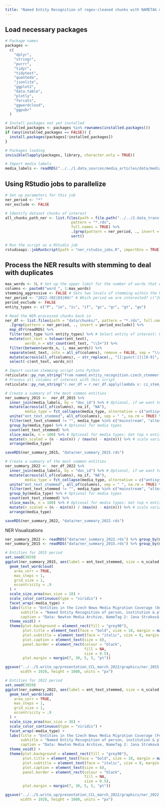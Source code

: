 ```yaml
---
title: "Named Entity Recognition of regex-cleaned chunks with NAMETAG model (via API)"
---
```


## Load necessary packages
```r
# Package names
packages <-
  c(
    "dplyr",
    "stringr",
    "purrr",
    "tidyr",
    "tidytext",
    "quanteda",
    "jsonlite",
    "ggplot2",
    "data.table",
    "plotly",
    "forcats",
    "ggwordcloud",
    "ggpubr"
  )

# Install packages not yet installed
installed_packages <- packages %in% rownames(installed.packages())
if (any(installed_packages == FALSE)) {
  install.packages(packages[!installed_packages])
}

# Packages loading
invisible(lapply(packages, library, character.only = TRUE))

# Import media labels
media_labels <- readRDS("../../1.data_sources/media_articles/data/media_type_labels/all_media_labels_with_doc_id.rds")

```

## Using RStudio jobs to parallelize 
```r
# Set up parameters for this job
ner_period <- "*"
ner_exclude <- FALSE

# Identify dataset chunks of interest
all_chunks_path_ner <- list.files(path = file.path("../../2.data_transformations", "media_articles", "data", "regex_processed", "chunks"),
                              pattern = "*.rds",
                              full.names = TRUE) %>%
                              .[grep(pattern = ner_period, ., invert = ner_exclude)] %>%
                              sort()

# Run the script as a RStudio job
rstudioapi::jobRunScript(path = "ner_rstudio_jobs.R", importEnv = TRUE)
```

## Process the NER results with stemming to deal with duplicates
```r
max_words <- 5L # Set up the upper limit for the number of words that entity can consist of
columns <- paste0("word_", 1:max_words)
stemming_aggressive <- FALSE # Sets two levels of stemming within the Python script
ner_period <- "2022-(02|03|04)" # Which period we are interested? c("2015-(10|11|12)", "2022-(02|03|04)")
period_exclude <- FALSE
entity_types <- c("P", "io", "ic", "if", "gc", "gr", "gt", "gu")

# Read the NER-processed chunks back in
ner_df <- list.files(path = "data/chunks/", pattern = "*.rds", full.names = TRUE) %>%
  .[grep(pattern = ner_period, ., invert = period_exclude)] %>%
  map_dfr(readRDS) %>%
  filter(ent_type %in% entity_types) %>% # Select entity of interest: https://ufal.mff.cuni.cz/~strakova/cnec2.0/ne-type-hierarchy.pdf
  mutate(ent_text = tolower(ent_text),
         words_n = str_count(ent_text, "\\S+")) %>%
  filter(between(words_n, 1, max_words)) %>%
  separate(ent_text, into = all_of(columns), remove = FALSE, sep = "\\s", extra = "drop", fill = "right") %>%
  mutate(across(all_of(columns), ~ str_replace(., "[[:punct:]]|[0-9]", NA_character_))) %>% # Optional: replace punctuation and digits with NA
  select(-c(ent_text, words_n))

# Import custom stemming script into Python
reticulate::py_run_string("from named_entity_recognition.czech_stemmer import cz_stem_list")
# Process all columns of interest with this script
reticulate::py_run_string("r.ner_df = r.ner_df.apply(lambda x: cz_stem_list(x, r.stemming_aggressive) if x.name in r.columns else x)")

# Create a summary of the most common entities
ner_summary_2015 <-  ner_df_2015 %>%
  inner_join(media_labels, by = "doc_id") %>% # Optional, if we want to summarize based on media types
  mutate(across(all_of(columns), na_if, "NA"),
         media_type = fct_collapse(media_type, alternative = c("antisystem", "political_tabloid"))) %>%
  unite("ent_text_stemmed", all_of(columns), sep = " ", na.rm = TRUE) %>%
  filter(ent_text_stemmed != "", media_type %in% c("mainstream", "alternative")) %>%
  group_by(media_type) %>% # Optional for media types
  count(ent_text_stemmed) %>%
  slice_max(n, n = 100) %>% # Optional for media types: Get top n entities per media type
  mutate(n_scaled = (n - min(n)) / (max(n) - min(n))) %>% # scale variables to get values between 0,1
  arrange(media_type)

saveRDS(ner_summary_2015, "data/ner_summary_2015.rds")

# Create a summary of the most common entities
ner_summary_2022 <-  ner_df_2022 %>%
  inner_join(media_labels, by = "doc_id") %>% # Optional, if we want to summarize based on media types
  mutate(across(all_of(columns), na_if, "NA"),
         media_type = fct_collapse(media_type, alternative = c("antisystem", "political_tabloid"))) %>%
  unite("ent_text_stemmed", all_of(columns), sep = " ", na.rm = TRUE) %>%
  filter(ent_text_stemmed != "", media_type %in% c("mainstream", "alternative")) %>%
  group_by(media_type) %>% # Optional for media types
  count(ent_text_stemmed) %>%
  slice_max(n, n = 100) %>% # Optional for media types: Get top n entities per media type
  mutate(n_scaled = (n - min(n)) / (max(n) - min(n))) %>% # scale variables to get values between 0,1
  arrange(media_type)

saveRDS(ner_summary_2022, "data/ner_summary_2022.rds")

```

NER Visualizations
```r
ner_summary_2022 <- readRDS("data/ner_summary_2022.rds") %>% group_by(media_type) %>% slice_max(n_scaled, n = 50) %>% ungroup()
ner_summary_2015 <- readRDS("data/ner_summary_2015.rds") %>% group_by(media_type) %>% slice_max(n_scaled, n = 50) %>% ungroup()

# Entities for 2015 period
set.seed(3859)
ggplot(ner_summary_2015, aes(label = ent_text_stemmed, size = n_scaled, color = n_scaled)) +
  geom_text_wordcloud(
    area_corr = TRUE,
    max_steps = 1,
    grid_size = 1,
    eccentricity = .9
  ) +
  scale_size_area(max_size = 18) +
  scale_color_continuous(type = "viridis") +
  facet_wrap(~media_type) +
  labs(title = "Entities in the Czech News Media Migration Coverage (October-December 2015)",
       subtitle = "Named Entity Recognition of person, institution & place entities. Split by media type, top 50, stemmed.",
       caption = "Data: Newton Media Archive, NameTag 2: Jana Straková, Milan Straka & Jan Hajič (2019), Czech stemmer: Jacques Savoy (2005)") +
  theme_void() +
  theme(plot.background = element_rect(fill = "grey90"),
        plot.title = element_text(face = "bold", size = 10, margin = margin(0, 0, 3, 0)),
        plot.subtitle = element_text(face = "italic", size = 8, margin = margin(0, 0, 10, 0)),
        plot.caption = element_text(size = 6),
        panel.border = element_rect(colour = "black",
                                    fill = NA,
                                    size = 0.5),
        plot.margin = margin(7, 30, 5, 5, "pt"))

ggsave("../../5.write_up/presentation_CCL_march_2022/graphics/ner_2015.png", device = "png",
       width = 1920, height = 1080, units = "px")

# Entities for 2022 period
set.seed(3859)
ggplot(ner_summary_2022, aes(label = ent_text_stemmed, size = n_scaled, color = n_scaled)) +
  geom_text_wordcloud(
    area_corr = TRUE,
    max_steps = 1,
    grid_size = 1,
    eccentricity = .9
  ) +
  scale_size_area(max_size = 36) +
  scale_color_continuous(type = "viridis") +
  facet_wrap(~media_type) +
  labs(title = "Entities in the Czech News Media Migration Coverage (February-April 2022)",
       subtitle = "Named Entity Recognition of person, institution & place entities. Split by media type, top 50, stemmed.",
       caption = "Data: Newton Media Archive, NameTag 2: Jana Straková, Milan Straka & Jan Hajič (2019), Czech stemmer: Jacques Savoy (2005)") +
  theme_void() +
  theme(plot.background = element_rect(fill = "grey90"),
        plot.title = element_text(face = "bold", size = 10, margin = margin(0, 0, 3, 0)),
        plot.subtitle = element_text(face = "italic", size = 8, margin = margin(0, 0, 10, 0)),
        plot.caption = element_text(size = 6),
        panel.border = element_rect(colour = "black",
                                    fill = NA,
                                    size = 0.5),
        plot.margin = margin(7, 30, 5, 5, "pt"))

ggsave("../../5.write_up/presentation_CCL_march_2022/graphics/ner_2022.png", device = "png",
       width = 1920, height = 1080, units = "px")
```
